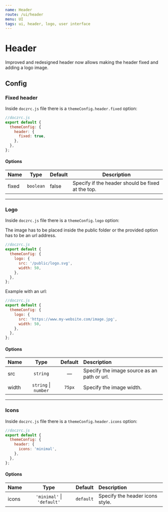 ```yaml
---
name: Header
route: /ui/header
menu: UI
tags: ui, header, logo, user interface
---
```



# Header

Improved and redesigned header now allows making the header fixed and adding a logo image.

## Config

### Fixed header

Inside `doczrc.js` file there is a `themeConfig.header.fixed` option:

```js
//doczrc.js
export default {
  themeConfig: {
    header: {
      fixed: true,
    },
  },
};
```

#### Options

| Name  | Type      | Default | Description                                       |
| ----- | --------- | ------- | ------------------------------------------------- |
| fixed | `boolean` | false   | Specify if the header should be fixed at the top. |

<hr />

### Logo

Inside `doczrc.js` file there is a `themeConfig.logo` option:

<Hint type="warning">
  The image has to be placed inside the <InlineCode>public</InlineCode> folder
  or the provided option has to be an url address.
</Hint>

```js
//doczrc.js
export default {
  themeConfig: {
    logo: {
      src: '/public/logo.svg',
      width: 50,
    },
  },
};
```

Example with an url:

```js
//doczrc.js
export default {
  themeConfig: {
    logo: {
      src: 'https://www.my-website.com/image.jpg',
      width: 50,
    },
  },
};
```

#### Options

| Name  |           Type           | Default | Description                                 |
| :---- | :----------------------: | :-----: | :------------------------------------------ |
| src   |         `string`         |    —    | Specify the image source as an path or url. |
| width | `string` &#124; `number` | `75px`  | Specify the image width.                    |

<hr />

### Icons

Inside `doczrc.js` file there is a `themeConfig.header.icons` option:

```js
//doczrc.js
export default {
  themeConfig: {
    header: {
      icons: 'minimal',
    },
  },
};
```

#### Options

| Name  |              Type              |  Default  | Description                     |
| :---- | :----------------------------: | :-------: | :------------------------------ |
| icons | `'minimal'` &#124; `'default'` | `default` | Specify the header icons style. |
